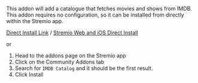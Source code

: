 This addon will add a catalogue that fetches movies and shows from IMDB. This addon requires no configuration, so it can be installed from directly within the Stremio app. 

[Direct Install Link](stremio://1fe84bc728af-imdb-catalogs.baby-beamup.club/manifest.json) / [Stremio Web and iOS Direct Install](https://web.stremio.com/#/addons?addon=https://1fe84bc728af-imdb-catalogs.baby-beamup.club/manifest.json)

or

1. Head to the addons page on the Stremio app
2. Click on the Community Addons tab
3. Search for `IMDB Catalog` and it should be the first result.
4. Click Install
